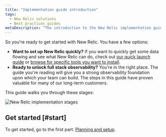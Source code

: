 ```yaml
---
title: "Implementation guide introduction"
tags:
  - New Relic solutions
  - Best practices guides
metaDescription: "The introduction to the New Relic implementation guide."
---
```



So you're ready to get started with New Relic. You have a few options:

* **Want to set up New Relic quickly?** If you want to quickly get some data flowing and see what New Relic can do, check out [our quick launch guide](/docs/new-relic-solutions/get-started/quick-launch-guide) or [browse for specific tools you want to install](https://newrelic.com/instant-observability).
* **Ready to unlock full stack observability?** You're in the right place. The guide you're reading will give you a strong observability foundation upon which your team can build. The steps in this guide have proven valuable for many of our long-term customers.

This guide walks you through these stages: 

<img
  title="New Relic implementation stages"
  alt="New Relic implementation stages"
  src={implementationStages}
/>

## Get started [#start]

To get started, go to the first part: [Planning and setup](/docs/new-relic-solutions/get-started/implementation-guide-planning-setup). 
